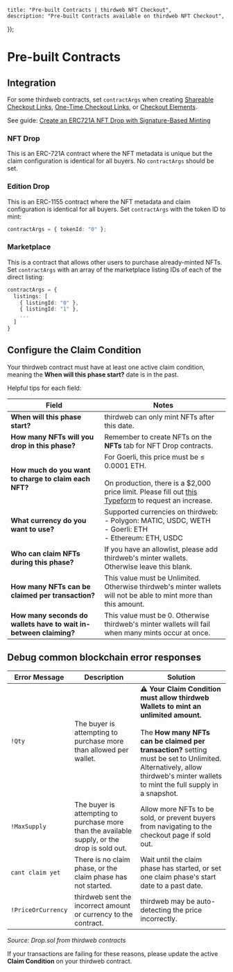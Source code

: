 
	title: "Pre-built Contracts | thirdweb NFT Checkout",
	description: "Pre-built Contracts available on thirdweb NFT Checkout",
});

# Pre-built Contracts

## Integration

For some thirdweb contracts, set `contractArgs` when creating [Shareable Checkout Links](/payments/nft-checkout/checkout-link), [One-Time Checkout Links](/payments/nft-checkout/one-time-checkout-link), or [Checkout Elements](/payments/nft-checkout/elements).

See guide: [Create an ERC721A NFT Drop with Signature-Based Minting](https://blog.thirdweb.com/guides/signature-drop/)

### NFT Drop

This is an ERC-721A contract where the NFT metadata is unique but the claim configuration is identical for all buyers. No `contractArgs` should be set.

### Edition Drop

This is an ERC-1155 contract where the NFT metadata and claim configuration is identical for all buyers. Set `contractArgs` with the token ID to mint:

```typescript
contractArgs = { tokenId: "0" };
```

### Marketplace

This is a contract that allows other users to purchase already-minted NFTs. Set `contractArgs` with an array of the marketplace listing IDs of each of the direct listing:

```typescript
contractArgs = {
  listings: [
    { listingId: "0" },
    { listingId: "1" },
    ...
  ]
}
```

## Configure the Claim Condition

Your thirdweb contract must have at least one active claim condition, meaning the **When will this phase start?** date is in the past.

<DocImage
	src="https://files.readme.io/994d683-image.png"
	width={564}
	height={798}
/>

Helpful tips for each field:

| Field                                                             | Notes                                                                                                                                                                                                                                                             |
| ----------------------------------------------------------------- | ----------------------------------------------------------------------------------------------------------------------------------------------------------------------------------------------------------------------------------------------------------------- |
| **When will this phase start?**                                   | thirdweb can only mint NFTs after this date.                                                                                                                                                                                                                      |
| **How many NFTs will you drop in this phase?**                    | Remember to create NFTs on the **NFTs** tab for NFT Drop contracts.                                                                                                                                                                                               |
| **How much do you want to charge to claim each NFT?**             | For Goerli, this price must be ≤ 0.0001 ETH. <br /><br />On production, there is a $2,000 price limit. Please fill out [this Typeform](https://fw3786mcxwl.typeform.com/to/B0xIFoiu) to request an increase. |
| **What currency do you want to use?**                             | Supported currencies on thirdweb:  - Polygon: MATIC, USDC, WETH <br />- Goerli: ETH <br />- Ethereum: ETH, USDC                                                                                                                        |
| **Who can claim NFTs during this phase?**                         | If you have an allowlist, please add thirdweb's minter wallets. <br />Otherwise leave this blank.                                                                                                                                                                 |
| **How many NFTs can be claimed per transaction?**                 | This value must be Unlimited. Otherwise thirdweb's minter wallets will not be able to mint more than this amount.                                                                                                                                                 |
| **How many seconds do wallets have to wait in-between claiming?** | This value must be 0. Otherwise thirdweb's minter wallets will fail when many mints occur at once.                                                                                                                                                                |

## Debug common blockchain error responses

| Error Message      | Description                                                                                  | Solution                                                                                                                                                                                                                                                                              |
| ------------------ | -------------------------------------------------------------------------------------------- | ------------------------------------------------------------------------------------------------------------------------------------------------------------------------------------------------------------------------------------------------------------------------------------- |
| `!Qty`             | The buyer is attempting to purchase more than allowed per wallet.                            | **:warning: Your Claim Condition must allow thirdweb Wallets to mint an unlimited amount.** <br /><br />The **How many NFTs can be claimed per transaction?** setting must be set to Unlimited. Alternatively, allow thirdweb's minter wallets to mint the full supply in a snapshot. |
| `!MaxSupply`       | The buyer is attempting to purchase more than the available supply, or the drop is sold out. | Allow more NFTs to be sold, or prevent buyers from navigating to the checkout page if sold out.                                                                                                                                                                                       |
| `cant claim yet`   | There is no claim phase, or the claim phase has not started.                                 | Wait until the claim phase has started, or set one claim phase's start date to a past date.                                                                                                                                                                                           |
| `!PriceOrCurrency` | thirdweb sent the incorrect amount or currency to the contract.                              | thirdweb may be auto-detecting the price incorrectly.                                                                                                                                                                  |

_Source: Drop.sol from thirdweb contracts_

If your transactions are failing for these reasons, please update the active **Claim Condition** on your thirdweb contract.
